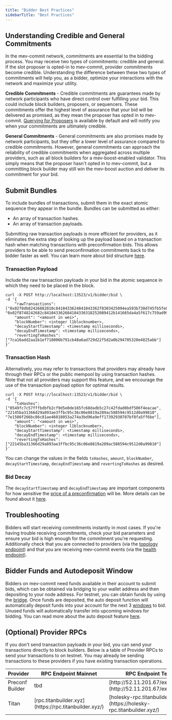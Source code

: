 ```yaml
---
title: "Bidder Best Practices"
sidebarTitle: "Best Practices"
---
```


## Understanding Credible and General Commitments
In the mev-commit network, commitments are essential to the bidding process. You may receive two types of commitments: credible and general. If the slot proposer is opted-in to mev-commit, provider commitments become credible. Understanding the difference between these two types of commitments will help you, as a bidder, optimize your interactions with the network and maximize your utility.

**Credible Commitments** - Credible commitments are guarantees made by network participants who have direct control over fulfilling your bid. This could include block builders, proposers, or sequencers. These commitments offer the highest level of assurance that your bid will be delivered as promised, as they mean the proposer has opted in to mev-commit. [Querying for Proposers](/v1.1.0/get-started/bidders/bidder-node-commands#querying-for-proposers-api) is available by default and will notify you when your commitments are ultimately credible.

**General Commitments** - General commitments are also promises made by network participants, but they offer a lower level of assurance compared to credible commitments. However, general commitments can approach the reliability of credible commitments when aggregated across multiple providers, such as all block builders for a mev-boost-enabled validator. This simply means that the proposer hasn't opted in to mev-commit, but a committing block builder may still win the mev-boost auction and deliver its commitment for your bid.


## Submit Bundles
To include bundles of transactions, submit them in the exact atomic sequence they appear in the bundle. Bundles can be submitted as either:
* An array of transaction hashes.
* An array of transaction payloads.

Submitting raw transaction payloads is more efficient for providers, as it eliminates the extra step of looking up the payload based on a transaction hash when matching transactions with preconfirmation bids. This allows providers to be able to send preconfirmation commitments back to the bidder faster as well. You can learn more about bid structure [here](https://docs.primev.xyz/v1.1.0/concepts/bids/bid-structure).

### Transaction Payload
Include the raw transaction payloads in your bid in the atomic sequence in which they need to be placed in the block.

```shell ❯_ example
curl -X POST http://localhost:13523/v1/bidder/bid \
-d '{
    "rawTransactions": ["0x02f8db82426882010c8410433624841043362f8303425094ea593b730d745fb5fe01b6d20e6603915252c6bf87016e03ce313800b864ce0b63ce0000000000000000000000000e94804eaa3c4c5355992086647f683f6f41ef1f000000000000000000000000000000000000000000000000000150e0786cc000000000000000000000000000000000000000000000000000000000000004e378c001a0ece6d13b20247abdc07d669c9186ee5a1ac9601db8c98a3323024ab299cb6662a01c20680efe4e0bb48a3a936b5ab27c741819f0ac567b12b34b230004b20b78a0", "0x02f8748242682c841043362684104336318252089412b141665da4a5f617c759ad996ef91ad806a9c0880de0b6b3a764000080c001a0806552ed846808580eb896994825f07e73de2f42e2d3554f228284ecfaa89d9ca046d58b62ba565982fb07a64b436dd7a6c210b2f59c4fb2aee2cdd150ccf8bfaa"],
    "amount": "<amount in wei>",
    "blockNumber": <integer l1blocknumber>,
    "decayStartTimestamp": <timestamp milliseconds>,
    "decayEndTimestamp": <timestamp milliseconds>,
    "revertingTxHashes": ["7ca16add2aa1b1ef718006b791cb48a6ad729d22f5d2a0b294705320e4825abb"]
}'
```
### Transaction Hash
Alternatively, you may refer to transactions that providers may already have through their RPCs or the public mempool by using transaction hashes. Note that not all providers may support this feature, and we encourage the use of the transaction payload option for optimal results.

```shell ❯_ example
curl -X POST http://localhost:13523/v1/bidder/bid \
-d '{
    "txHashes": ["0549fc7c57fffbdbfb2cf9d5e0de165fc68dadb5c27c42fdad0bdf506f4eacae", "22145ba31366d29a893ae3ffbc95c36c06e8819a289ac588594c9512d0a99810", "7e1506f266bc86c81ae46018053a274a3bd96a9eff17392930707bf8fa5ff6be"],
    "amount": "<amount in wei>",
    "blockNumber": <integer l1blocknumber>,
    "decayStartTimestamp": <timestamp milliseconds>,
    "decayEndTimestamp": <timestamp milliseconds>,
    "revertingTxHashes": ["22145ba31366d29a893ae3ffbc95c36c06e8819a289ac588594c9512d0a99810"]
}'
```  
You can change the values in the fields `txHashes`, `amount`, `blockNumber`, `decayStartTimestamp`, `decayEndTimestamp` and `revertingTxHashes` as desired.

### Bid Decay
The `decayStartTimestamp` and `decayEndTimestamp` are important components for how sensitive the [price of a preconfirmation](https://docs.primev.xyz/v1.1.0/knowledge-base/how-to-price-a-bid) will be. More details can be found about it [here](https://docs.primev.xyz/v1.1.0/concepts/bids/bid-structure#details-on-decay-parameters).

## Troubleshooting
Bidders will start receiving commitments instantly in most cases. If you're having trouble receiving commitments, check your bid parameters and ensure your bid is high enough for the commitment you're requesting. Additionally check that you are connected to providers (via the [topology endpoint](https://docs.primev.xyz/v1.1.0/get-started/bidders/bidder-node-commands#topology)) and that you are receiving mev-commit events (via the [health endpoint](https://docs.primev.xyz/v1.1.0/get-started/bidders/bidder-node-commands#health)).

## Bidder Funds and Autodeposit Window

Bidders on mev-commit need funds available in their account to submit bids, which can be obtained via bridging to your wallet address and then depositing to your node address. For testnet, you can obtain funds by using the [bridge](/v1.1.0/get-started/bridge). Once funds are deposited, the auto deposit function will automatically deposit funds into your account for the next 3 [windows](/v1.1.0/concepts/bids/bidder-deposit) to bid. Unused funds will automatically transfer into upcoming windows for bidding. You can read more about the auto deposit feature [here](https://docs.primev.xyz/v1.1.0/get-started/bidders/bidder-node-commands#autodeposit-funds).

## (Optional) Provider RPCs

If you don't send transaction payloads in your bid, you can send your transactions directly to block builders. Below is a table of Provider RPCs to send your transactions to on testnet. You may already be sending transactions to these providers if you have existing transaction operations. 

<table>
  <thead>
    <tr>
      <th width="350">Provider</th>
      <th width="350">RPC Endpoint Mainnet</th>
      <th width="350">RPC Endpoint Testnet</th>
    </tr>
  </thead>
  <tbody>
    <tr>
      <td>Preconf Builder</td>
      <td>tbd</td>
      <td>[http://52.11.201.67/execution/rpc](http://52.11.201.67/execution/rpc)</td>
    </tr>
    <tr>
      <td>Titan</td>
      <td>[rpc.titanbuilder.xyz](https://rpc.titanbuilder.xyz/)</td>
      <td>[holesky-rpc.titanbuilder.xyz](https://holesky-rpc.titanbuilder.xyz/)</td>
    </tr>
  </tbody>
</table>


